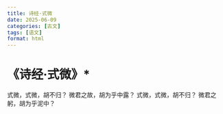 ```yaml
---
title: 诗经·式微
date: 2025-06-09
categories: [古文]
tags: [语文]
format: html
---
```

# 《诗经·式微》*
式微，式微，胡不归？
微君之故，胡为乎中露？
式微，式微，胡不归？
微君之躬，胡为乎泥中？